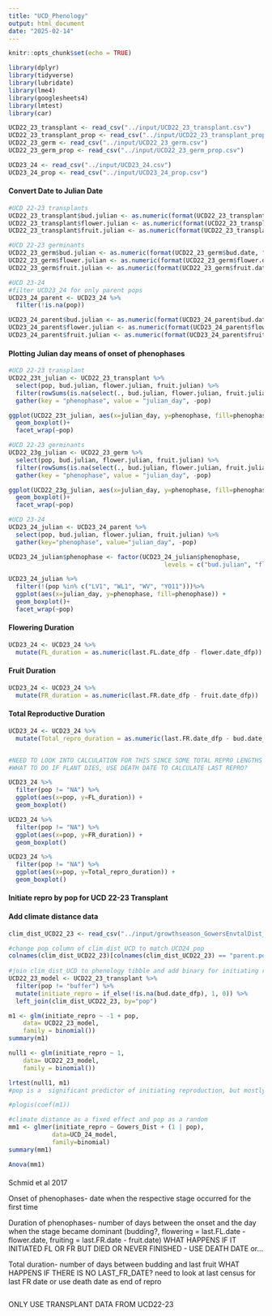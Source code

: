 ```yaml
---
title: "UCD_Phenology"
output: html_document
date: "2025-02-14"
---
```


```r
knitr::opts_chunk$set(echo = TRUE)
```

```r
library(dplyr)
library(tidyverse)
library(lubridate)
library(lme4)
library(googlesheets4)
library(lmtest)
library(car)
```

```r
UCD22_23_transplant <- read_csv("../input/UCD22_23_transplant.csv")
UCD22_23_transplant_prop <- read_csv("../input/UCD22_23_transplant_prop.csv")
UCD22_23_germ <- read_csv("../input/UCD22_23_germ.csv")
UCD22_23_germ_prop <- read_csv("../input/UCD22_23_germ_prop.csv")

UCD23_24 <- read_csv("../input/UCD23_24.csv")
UCD23_24_prop <- read_csv("../input/UCD23_24_prop.csv")
```

#### Convert Date to Julian Date

```r
#UCD 22-23 transplants
UCD22_23_transplant$bud.julian <- as.numeric(format(UCD22_23_transplant$bud.date, "%j"))
UCD22_23_transplant$flower.julian <- as.numeric(format(UCD22_23_transplant$flower.date, "%j"))
UCD22_23_transplant$fruit.julian <- as.numeric(format(UCD22_23_transplant$fruit.date, "%j"))

#UCD 22-23 germinants
UCD22_23_germ$bud.julian <- as.numeric(format(UCD22_23_germ$bud.date, "%j"))
UCD22_23_germ$flower.julian <- as.numeric(format(UCD22_23_germ$flower.date, "%j"))
UCD22_23_germ$fruit.julian <- as.numeric(format(UCD22_23_germ$fruit.date, "%j"))

#UCD 23-24
#filter UCD23_24 for only parent pops
UCD23_24_parent <- UCD23_24 %>%
  filter(!is.na(pop))

UCD23_24_parent$bud.julian <- as.numeric(format(UCD23_24_parent$bud.date, "%j"))
UCD23_24_parent$flower.julian <- as.numeric(format(UCD23_24_parent$flower.date, "%j"))
UCD23_24_parent$fruit.julian <- as.numeric(format(UCD23_24_parent$fruit.date, "%j"))
```

#### Plotting Julian day means of onset of phenophases

```r
#UCD 22-23 transplant
UCD22_23t_julian <- UCD22_23_transplant %>%
  select(pop, bud.julian, flower.julian, fruit.julian) %>%
  filter(rowSums(is.na(select(., bud.julian, flower.julian, fruit.julian))) < 3) %>%
  gather(key = "phenophase", value = "julian_day", -pop)

ggplot(UCD22_23t_julian, aes(x=julian_day, y=phenophase, fill=phenophase)) +
  geom_boxplot()+
  facet_wrap(~pop)

#UCD 22-23 germinants
UCD22_23g_julian <- UCD22_23_germ %>%
  select(pop, bud.julian, flower.julian, fruit.julian) %>%
  filter(rowSums(is.na(select(., bud.julian, flower.julian, fruit.julian))) < 3) %>%
  gather(key = "phenophase", value = "julian_day", -pop)

ggplot(UCD22_23g_julian, aes(x=julian_day, y=phenophase, fill=phenophase)) +
  geom_boxplot()+
  facet_wrap(~pop)

#UCD 23-24 
UCD23_24_julian <- UCD23_24_parent %>%
  select(pop, bud.julian, flower.julian, fruit.julian) %>%
  gather(key="phenophase", value="julian_day", -pop)

UCD23_24_julian$phenophase <- factor(UCD23_24_julian$phenophase,
                                           levels = c("bud.julian", "flower.julian", "fruit.julian"))

UCD23_24_julian %>%
  filter(!(pop %in% c("LV1", "WL1", "WV", "YO11")))%>%
  ggplot(aes(x=julian_day, y=phenophase, fill=phenophase)) +
  geom_boxplot()+
  facet_wrap(~pop)
```

#### Flowering Duration

```r
UCD23_24 <- UCD23_24 %>%
  mutate(FL_duration = as.numeric(last.FL.date_dfp - flower.date_dfp))
```

#### Fruit Duration

```r
UCD23_24 <- UCD23_24 %>%
  mutate(FR_duration = as.numeric(last.FR.date_dfp - fruit.date_dfp))
```

#### Total Reproductive Duration

```r
UCD23_24 <- UCD23_24 %>%
  mutate(Total_repro_duration = as.numeric(last.FR.date_dfp - bud.date_dfp))


#NEED TO LOOK INTO CALCULATION FOR THIS SINCE SOME TOTAL REPRO LENGTHS ARE SHORTER THAN FLOWERING OR FRUITING
#WHAT TO DO IF PLANT DIES, USE DEATH DATE TO CALCULATE LAST REPRO?
```

```r
UCD23_24 %>%
  filter(pop != "NA") %>%
  ggplot(aes(x=pop, y=FL_duration)) +
  geom_boxplot()

UCD23_24 %>%
  filter(pop != "NA") %>%
  ggplot(aes(x=pop, y=FR_duration)) +
  geom_boxplot()

UCD23_24 %>%
  filter(pop != "NA") %>%
  ggplot(aes(x=pop, y=Total_repro_duration)) +
  geom_boxplot()
```

#### Initiate repro by pop for UCD 22-23 Transplant

#### Add climate distance data

```r
clim_dist_UCD22_23 <- read_csv("../input/growthseason_GowersEnvtalDist_UCD.csv")
```

```r
#change pop column of clim_dist_UCD to match UCD24_pop
colnames(clim_dist_UCD22_23)[colnames(clim_dist_UCD22_23) == "parent.pop"] <- "pop"
                                 
#join clim_dist_UCD to phenology tibble and add binary for initiating reproduction
UCD22_23_model <- UCD22_23_transplant %>%
  filter(pop != "buffer") %>%
  mutate(initiate_repro = if_else(!is.na(bud.date_dfp), 1, 0)) %>%
  left_join(clim_dist_UCD22_23, by="pop")
```

```r
m1 <- glm(initiate_repro ~ -1 + pop,
    data= UCD22_23_model,
    family = binomial())
summary(m1)

null1 <- glm(initiate_repro ~ 1,
    data= UCD22_23_model,
    family = binomial())

lrtest(null1, m1)
#pop is a  significant predictor of initiating reproduction, but mostly because only some pops did but many didn't

#plogis(coef(m1))
```

```r
#climate distance as a fixed effect and pop as a random
mm1 <- glmer(initiate_repro ~ Gowers_Dist + (1 | pop),
            data=UCD_24_model,
            family=binomial)
summary(mm1)

Anova(mm1)
```

#### 

Schmid et al 2017

Onset of phenophases- date when the respective stage occurred for the first time

Duration of phenophases- number of days between the onset and the day when the stage became dominant (budding?, flowering = last.FL.date - flower.date, fruiting = last.FR.date - fruit.date) WHAT HAPPENS IF IT INITIATED FL OR FR BUT DIED OR NEVER FINISHED - USE DEATH DATE or...

Total duration- number of days between budding and last fruit WHAT HAPPENS IF THERE IS NO LAST_FR_DATE? need to look at last census for last FR date or use death date as end of repro

```r


```

ONLY USE TRANSPLANT DATA FROM UCD22-23
